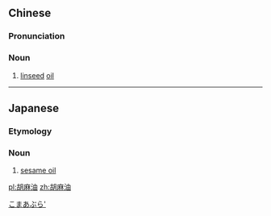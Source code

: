 ==Chinese==
{{zh-forms|type=21}}

===Pronunciation===
{{zh-pron
|m=húmáyóu
|c=wu4 maa4 jau4
|cat=n
}}

===Noun===
{{zh-noun}}

# [[linseed]] [[oil]]

----

==Japanese==
{{ja-kanjitab|ご|ま|あぶら}}

===Etymology===
{{compound|lang=ja|sort=こまあぶら'|胡麻|tr1=goma|t1=sesame|油|tr2=abura|t2=oil}}

===Noun===
{{ja-noun|ごま.あぶら}}

# [[sesame oil]]

[[Category:ja:Foods|こまあぶら']]

[[pl:胡麻油]]
[[zh:胡麻油]]